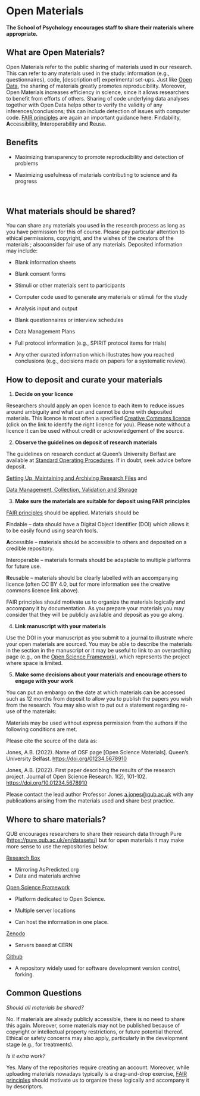 # Open Materials 

**The School of Psychology encourages staff to share their materials where appropriate.** 

## What are Open Materials? 

Open Materials refer to the public sharing of materials used in our research. This can refer to any materials used in the study: information (e.g., questionnaires), code, \[description of\] experimental set-ups. Just like [Open Data](https://qubpsy.github.io/QUBPsyOpenScience/open_data.html), the sharing of materials greatly promotes reproducibility. Moreover, Open Materials increases efficiency in science, since it allows researchers to benefit from efforts of others. Sharing of code underlying data analyses together with Open Data helps other to verify the validity of any inferences/conclusions; this can include detection of issues with computer code. [FAIR principles](https://www.go-fair.org/fair-principles/) are again an important guidance here: **F**indability, **A**ccessibility, **I**nteroperability and **R**euse.  

## Benefits 

-   Maximizing transparency to promote reproducibility and detection of problems 

-   Maximizing usefulness of materials contributing to science and its progress 

 

## What materials should be shared? 

You can share any materials you used in the research process as long as you have permission for this of course. Please pay particular attention to ethical permissions, copyright, and the wishes of the creators of the materials ; alsoconsider fair use of any materials. Deposited information may include: 

-   Blank information sheets 

-   Blank consent forms 

-   Stimuli or other materials sent to participants 

-   Computer code used to generate any materials or stimuli for the study 

<!-- -->

-   Analysis input and output 

-   Blank questionnaires or interview schedules 

-   Data Management Plans 

-   Full protocol information (e.g., SPIRIT protocol items for trials) 

-   Any other curated information which illustrates how you reached conclusions (e.g., decisions made on papers for a systematic review). 

## How to deposit and curate your materials 

1.  **Decide on your licence** 

Researchers should apply an open licence to each item to reduce issues around ambiguity and what can and cannot be done with deposited materials. This licence is most often a specified [Creative Commons licence](https://creativecommons.org/about/cclicenses/) (click on the link to identify the right licence for you). Please note without a licence it can be used without credit or acknowledgement of the source. 

2.  **Observe the guidelines on deposit of research materials** 

The guidelines on research conduct at Queen's University Belfast are available at [Standard Operating Procedures](https://www.qub.ac.uk/Research/Governance-ethics-and-integrity/Policies-procedures-and-guidelines/Standard-operating-procedures/). If in doubt, seek advice before deposit.  

[Setting Up, Maintaining and Archiving Research Files](https://www.qub.ac.uk/home/Research/Governance-ethics-and-integrity/FileStore/Filetoupload,1226017,en.pdf) and  

[Data Management, Collection, Validation and Storage](https://www.qub.ac.uk/home/Research/Governance-ethics-and-integrity/FileStore/Filetoupload,1226024,en.pdf)  

3.  **Make sure the materials are suitable for deposit using FAIR principles** 

[FAIR principles](https://www.go-fair.org/fair-principles/) should be applied. Materials should be 

**F**indable -- data should have a Digital Object Identifier (DOI) which allows it to be easily found using search tools. 

**A**ccessible -- materials should be accessible to others and deposited on a credible repository. 

**I**nteroperable -- materials formats should be adaptable to multiple platforms for future use.  

**R**eusable -- materials should be clearly labelled with an accompanying licence (often CC BY 4.0, but for more information see the creative commons licence link above).  

FAIR principles should motivate us to organize the materials logically and accompany it by documentation. As you prepare your materials you may consider that they will be publicly available and deposit as you go along.  

4.  **Link manuscript with your materials** 

Use the DOI in your manuscript as you submit to a journal to illustrate where your open materials are sourced. You may be able to describe the materials in the section in the manuscript or it may be useful to link to an overarching page (e.g., on the [Open Science Framework](https://osf.io/)), which represents the project where space is limited. 

5.  **Make some decisions about your materials and encourage others to engage with your work** 

You can put an embargo on the date at which materials can be accessed such as 12 months from deposit to allow you to publish the papers you wish from the research. You may also wish to put out a statement regarding re-use of the materials: 

Materials may be used without express permission from the authors if the following conditions are met.  

Please cite the source of the data as: 

Jones, A.B. (2022). Name of OSF page \[Open Science Materials\]. Queen's University Belfast. [https://doi.org/01234.5678910](https://doi.org/01234.5678910whateverthedoinumberis)  

Jones, A.B. (2022). First paper describing the results of the research project. Journal of Open Science Research. 1(2), 101-102. [https://doi.org/10.](https://doi.org/10.whateverthenumberishere)[01234.5678910](https://doi.org/01234.5678910whateverthedoinumberis) 

Please contact the lead author Professor Jones [a.jones\@qub.ac.uk](mailto:ab.smith@ulster.ac.uk) with any publications arising from the materials used and share best practice. 

## Where to share materials? 

QUB encourages researchers to share their research data through Pure (<https://pure.qub.ac.uk/en/datasets/>) but for open materials it may make more sense to use the repositories below.  

[Research Box](https://researchbox.org/)  

-   Mirroring AsPredicted.org
-   Data and materials archive 

[Open Science Framework](https://osf.io/) 

-   Platform dedicated to Open Science.

-   Multiple server locations

-   Can host the information in one place. 

[Zenodo](https://zenodo.org/) 

-   Servers based at CERN 

[Github](https://github.com/) 

-   A repository widely used for software development version control, forking. 

## Common Questions 

*Should all materials be shared?* 

No. If materials are already publicly accessible, there is no need to share this again. Moreover, some materials may not be published because of copyright or intellectual property restrictions, or future potential thereof. Ethical or safety concerns may also apply, particularly in the development stage (e.g., for treatments). 

*Is it extra work?* 

Yes. Many of the repositories require creating an account. Moreover, while uploading materials nowadays typically is a drag-and-drop exercise, [FAIR principles](https://www.go-fair.org/fair-principles/) should motivate us to organize these logically and accompany it by descriptors. 
